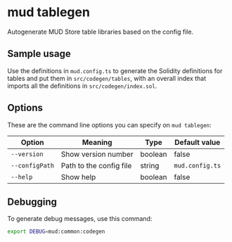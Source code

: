 # mud tablegen

Autogenerate MUD Store table libraries based on the config file.

## Sample usage

Use the definitions in `mud.config.ts` to generate the Solidity definitions for tables and put them in `src/codegen/tables`, with an overall index that imports all the definitions in `src/codegen/index.sol`.

## Options

These are the command line options you can specify on `mud tablegen`:

| Option         | Meaning                 | Type    | Default value   |
| -------------- | ----------------------- | ------- | --------------- |
| `--version`    | Show version number     | boolean | false           |
| `--configPath` | Path to the config file | string  | `mud.config.ts` |
| `--help`       | Show help               | boolean | false           |

## Debugging

To generate debug messages, use this command:

```sh copy
export DEBUG=mud:common:codegen
```
